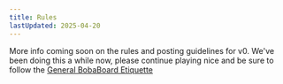 ```yaml
---
title: Rules
lastUpdated: 2025-04-20
---
```


More info coming soon on the rules and posting guidelines for v0. We've been
doing this a while now, please continue playing nice and be sure to follow the
[General BobaBoard Etiquette](/users/etiquette)

